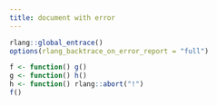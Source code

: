 ```yaml
---
title: document with error
---
```


```r
rlang::global_entrace()
options(rlang_backtrace_on_error_report = "full")
```

```r
f <- function() g()
g <- function() h()
h <- function() rlang::abort("!")
f()
```
